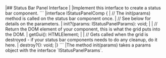<framework-specific-section frameworks="javascript">
|## Status Bar Panel Interface
|
|Implement this interface to create a status bar component.
</framework-specific-section>

<framework-specific-section frameworks="javascript">
```
|interface IStatusPanelComp {
|    // The init(params) method is called on the status bar component once.
|    // See below for details on the parameters.
|    init?(params: IStatusPanelParams): void;
|
|    // Return the DOM element of your component, this is what the grid puts into the DOM.
|    getGui(): HTMLElement;
|
|    // Gets called when the grid is destroyed - if your status bar components needs to do any cleanup, do it here.
|    destroy?(): void;
|}
```
</framework-specific-section>

<framework-specific-section frameworks="javascript">
|The method init(params) takes a params object with the interface `IStatusPanelParams`.
</framework-specific-section>


